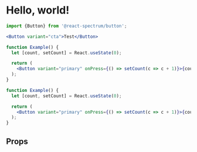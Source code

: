 

# Hello, world!

```jsx import
import {Button} from '@react-spectrum/button';
```

```jsx example
<Button variant="cta">Test</Button>
```

```jsx example
function Example() {
  let [count, setCount] = React.useState(0);

  return (
    <Button variant="primary" onPress={() => setCount(c => c + 1)}>{count} Dogs</Button>
  );
}
```

```jsx example
function Example() {
  let [count, setCount] = React.useState(0);

  return (
    <Button variant="primary" onPress={() => setCount(c => c + 1)}>{count} Cats</Button>
  );
}
```

## Props

<PropTable component={docs.exports.Button} links={docs.links} />
